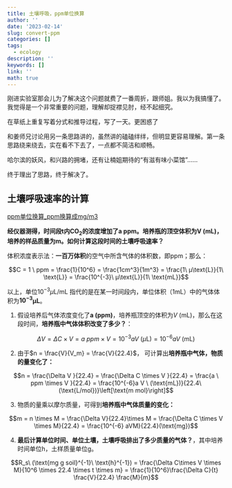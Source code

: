 ```yaml
---
title: 土壤呼吸，ppm单位换算
author: ''
date: '2023-02-14'
slug: convert-ppm
categories: []
tags:
  - ecology
description: ''
keywords: []
link: ''
math: true
---
```




刚进实验室那会儿为了解决这个问题就费了一番周折，跟师姐。我以为我搞懂了。我觉得是一个非常重要的问题，理解却捉襟见肘，经不起细究。

在草纸上重复写着分式和推导过程，写了一天。更困惑了


和姜师兄讨论用另一条思路讲的，虽然讲的磕磕绊绊，但明显更容易理解。第一条思路绕来绕去，实在看不下去了，一点都不简洁和顺畅。

哈尔滨的妖风，和兴路的拥堵，还有让楠姐期待的“有滋有味小菜馆”……


终于理出了思路，终于解决了。


## 土壤呼吸速率的计算



[ppm单位换算_ppm换算成mg/m3](http://www.szwandi.cn/news/2638)


**经仪器测得，时间段t内CO~2~的浓度增加了a ppm。培养瓶的顶空体积为V (mL)，培养的样品质量为m。如何计算这段时间的土壤呼吸速率？**


体积浓度表示法：**一百万体积**的空气中所含气体的体积数，即ppm；那么：

$$C = 1 \ ppm = \frac{1}{10^6}  = \frac{1cm^3}{1m^3} = \frac{1\ µ\text{L}}{1\ \text{L}} = \frac{10^{-3}\ µ\text{L}}{1\ \text{mL}}$$

以上，单位$10^{-3}µ\text{L}/\text{mL}$ 指代的是在某一时间段内，单位体积（1mL）中的气体体积为**$10^{-3}$µL**。



1. 假设培养后气体浓度变化了**a (ppm)**，培养瓶顶空的体积为$V$ (mL)，那么在这段时间，**培养瓶中气体体积改变了多少？**：

$$\Delta V = \Delta C \times V =  a \ ppm \times V = 10^{-3} a V \ (µ\text{L}) = 10^{-6}aV \  (\text{mL})$$


2. 由于$n = \frac{V}{V_m} = \frac{V}{22.4}$， 可计算出**培养瓶中气体，物质的量变化了：**

$$n = \frac{\Delta V }{22.4} = \frac{\Delta C \times V }{22.4} = \frac{a \ ppm \times V }{22.4} = \frac{10^{-6}a V \ (\text{mL})}{22.4\ (\text{L/mol})}\left[\text{m mol}\right]$$

3. 物质的量乘以摩尔质量，可得到**培养瓶中气体质量的变化：**

$$m = n \times M = \frac{\Delta V}{22.4}\times M =   \frac{\Delta C \times V \times M}{22.4} = \frac{10^{-6} aVM}{22.4}(\text{mg})$$


4. **最后计算单位时间、单位土壤，土壤呼吸排出了多少质量的气体？**，其中培养时间单位h，土样质量单位g。

$$R_s\ (\text{mg g soil}^{-1}\ \text{h}^{-1}) = \frac{\Delta C\times V \times M}{10^6 \times 22.4 \times t \times m}  = \frac{1}{10^6}\frac{\Delta C}{t} \frac{V}{22.4} \frac{M}{m}$$



